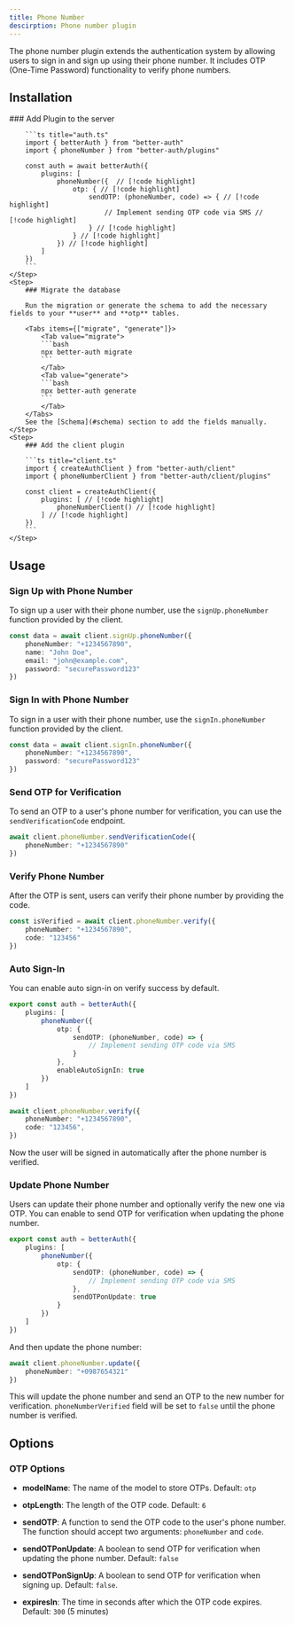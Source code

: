 ```yaml
---
title: Phone Number
descirption: Phone number plugin
---
```


The phone number plugin extends the authentication system by allowing users to sign in and sign up using their phone number. It includes OTP (One-Time Password) functionality to verify phone numbers.

## Installation

<Steps>
    <Step>
        ### Add Plugin to the server

        ```ts title="auth.ts"
        import { betterAuth } from "better-auth"
        import { phoneNumber } from "better-auth/plugins"

        const auth = await betterAuth({
            plugins: [ 
                phoneNumber({  // [!code highlight]
                    otp: { // [!code highlight]
                        sendOTP: (phoneNumber, code) => { // [!code highlight]
                            // Implement sending OTP code via SMS // [!code highlight]
                        } // [!code highlight]
                    } // [!code highlight]
                }) // [!code highlight]
            ] 
        })
        ```
    </Step>
    <Step>
        ### Migrate the database

        Run the migration or generate the schema to add the necessary fields to your **user** and **otp** tables.

        <Tabs items={["migrate", "generate"]}>
            <Tab value="migrate">
            ```bash
            npx better-auth migrate
            ```
            </Tab>
            <Tab value="generate">
            ```bash
            npx better-auth generate
            ```
            </Tab>
        </Tabs>
        See the [Schema](#schema) section to add the fields manually.
    </Step>
    <Step>
        ### Add the client plugin

        ```ts title="client.ts"
        import { createAuthClient } from "better-auth/client"
        import { phoneNumberClient } from "better-auth/client/plugins"

        const client = createAuthClient({
            plugins: [ // [!code highlight]
                phoneNumberClient() // [!code highlight]
            ] // [!code highlight]
        })
        ```
    </Step>
</Steps>

## Usage

### Sign Up with Phone Number

To sign up a user with their phone number, use the `signUp.phoneNumber` function provided by the client.

```ts title="client.ts"
const data = await client.signUp.phoneNumber({
    phoneNumber: "+1234567890",
    name: "John Doe",
    email: "john@example.com",
    password: "securePassword123"
})
```

### Sign In with Phone Number

To sign in a user with their phone number, use the `signIn.phoneNumber` function provided by the client.

```ts title="client.ts"
const data = await client.signIn.phoneNumber({
    phoneNumber: "+1234567890",
    password: "securePassword123"
})
```

### Send OTP for Verification

To send an OTP to a user's phone number for verification, you can use the `sendVerificationCode` endpoint.

```ts title="client.ts"
await client.phoneNumber.sendVerificationCode({
    phoneNumber: "+1234567890"
})
```

### Verify Phone Number

After the OTP is sent, users can verify their phone number by providing the code.

```ts title="client.ts"
const isVerified = await client.phoneNumber.verify({
    phoneNumber: "+1234567890",
    code: "123456"
})
```

### Auto Sign-In

You can enable auto sign-in on verify success by default. 


```ts title="auth.ts"
export const auth = betterAuth({
    plugins: [
        phoneNumber({
            otp: {
                sendOTP: (phoneNumber, code) => {
                    // Implement sending OTP code via SMS
                }
            },
            enableAutoSignIn: true
        })
    ]
})
```

```ts title="client.ts"
await client.phoneNumber.verify({
    phoneNumber: "+1234567890",
    code: "123456",
})
```

Now the user will be signed in automatically after the phone number is verified.


### Update Phone Number

Users can update their phone number and optionally verify the new one via OTP. You can enable to send OTP for verification when updating the phone number.

```ts title="auth.ts"
export const auth = betterAuth({
    plugins: [
        phoneNumber({
            otp: {
                sendOTP: (phoneNumber, code) => {
                    // Implement sending OTP code via SMS
                },
                sendOTPonUpdate: true
            }
        })
    ]
})
```

And then update the phone number:

```ts title="client.ts"
await client.phoneNumber.update({
    phoneNumber: "+0987654321"
})
```

This will update the phone number and send an OTP to the new number for verification. `phoneNumberVerified` field will be set to `false` until the phone number is verified.

## Options

### OTP Options 

- **modelName**: The name of the model to store OTPs. Default: `otp`

- **otpLength**: The length of the OTP code. Default: `6`

- **sendOTP**: A function to send the OTP code to the user's phone number. The function should accept two arguments: `phoneNumber` and `code`.

- **sendOTPonUpdate**: A boolean to send OTP for verification when updating the phone number. Default: `false`

- **sendOTPonSignUp**: A boolean to send OTP for verification when signing up. Default: `false`.

- **expiresIn**: The time in seconds after which the OTP code expires. Default: `300` (5 minutes)
